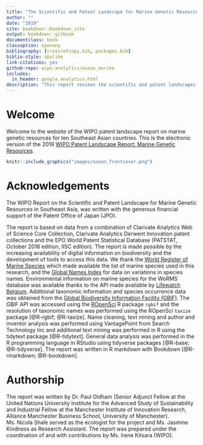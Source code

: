 ```yaml
--- 
title: "The Scientific and Patent Landscape for Marine Genetic Resources in Southeast Asia"
author: ""
date: "2019"
site: bookdown::bookdown_site
output: bookdown::gitbook
documentclass: book
classoption: openany
bibliography: [crossrefcopy.bib, packages.bib]
biblio-style: apalike
link-citations: yes
github-repo: wipo-analytics/asean_marine
includes:
  in_header: google_analytics.html
description: "This report reviews the scientific and patent landscapes for marine genetic resources in ten Southeast Asian countries"
---
```

# Welcome {-}

Welcome to the website of the WIPO patent landscape report on marine genetic resources for ten Southeast Asian countries. This is the electronic version of the 2019 [WIPO Patent Landscape Report: Marine Genetic Resources](https://www.wipo.int/edocs/pubdocs/en/wipo_pub_947_6.
pdf).

```r
knitr::include_graphics("images/asean_frontcover.png")
```


# Acknowledgements {-}

The WIPO Report on the Scientific and Patent Landscape for Marine Genetic Resources in Southeast Asia, was written with the generous financial support of the Patent Office of Japan (JPO). 

The report is based on data from a combination of Clarivate Analytics Web of Science Core Collection, Clarivate Analytics Derwent Innovation patent collections and the EPO World Patent Statistical Database (PATSTAT, October 2016 edition, IISC edition). The report is made possible by the increasing availability of digital information on biodiversity and the development of tools to access this data. We thank the [World Register of Marine Species](http://www.marinespecies.org/) which made available the list of marine species used in this research, and the [Global Names Index](http://gni.globalnames.org/) for data on variations in species names. Environmental information on marine species for the WoRMS database was available thanks to the API made available by [Lifewatch Belgium](http://www.lifewatch.be/data-services/?cache=1521050271). Additional taxonomic information and species occurrence data was obtained from the [Global Biodiversity Information Facility (GBIF)](https://www.gbif.org/). The GBIF API was accessed using the [ROpenSci](https://ropensci.org/) R package `rgbif` and the resolution of taxonomic names was performed using the ROpenSci `taxize` package [@R-rgbif; @R-taxize]. Name cleaning, text mining and author and inventor analysis was performed using VantagePoint from Search Technology Inc and additional text mining was performed in R using the tidytext package [@R-tidytext]. General data analysis was performed in the R programming language in RStudio using tidyverse packages [@R-base; @R-tidyverse]. The report was written in R markdown with Bookdown [@R-rmarkdown; @R-bookdown]. 

# Authorship {-}

The report was written by Dr. Paul Oldham (Senior Adjunct Fellow at the United Nations University Institute for the Advanced Study of Sustainability and Industrial Fellow at the Manchester Institute of Innovation Research, Alliance Manchester Business School, University of Manchester). Ms. Nicola Shale served as the ecologist for the project and Ms. Jasmine Kindness as Research Assistant. The report was prepared under the coordination of and with contributions by Ms. Irene Kitsara (WIPO).
